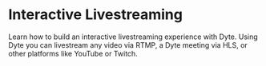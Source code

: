 # Interactive Livestreaming

Learn how to build an interactive livestreaming experience with Dyte. Using Dyte you can livestream any video via RTMP, a Dyte meeting via HLS, or other platforms like YouTube or Twitch.

<CardSection id="livestream">
  <Card
    title="Interactive Livestreaming Overview"
    to="/guides/livestream/livestream-overview"
  />
  <Card
    title="Getting Started with Interactive Livestreaming"
    to="/guides/livestream/getting-started-with-livestreaming"
  />
  <Card
    title="Livestreaming any Video via RTMP"
    to="/guides/livestream/livestream-any-rtmp"
  />
  <Card
    title="Livestreaming a Dyte Meeting via HLS"
    to="/guides/livestream/livestream-dyte-meeting"
  />
  <Card
    title="Livestream Dyte Meetings to Other Platforms"
    to="/guides/livestream/livestreaming-other-platforms"
  />
  <Card
    title="Livestreaming State Management APIs"
    to="/guides/livestream/state-management-apis"
  />
  <Card
    title="Livestreaming: Properties, Functions, and Events"
    to="/guides/livestream/livestream-apis"
  />
</CardSection>
